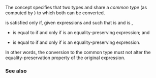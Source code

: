 {{cpp/experimental/ranges/title|Common}}
{{cpp/experimental/ranges/concepts/navbar}}
{{ddcl|header=experimental/ranges/concepts|since=ranges|1=
template&lt; class T, class U &gt;
concept bool Common =
    Same&lt;ranges::common_type_t&lt;T, U&gt;, ranges::common_type_t&lt;U, T&gt;&gt; &amp;&amp;
    ConvertibleTo&lt;T, ranges::common_type_t&lt;T, U&gt;&gt; &amp;&amp;
    ConvertibleTo&lt;U, ranges::common_type_t&lt;T, U&gt;&gt; &amp;&amp;
    CommonReference&lt;
        std::add_lvalue_reference_t&lt;const T&gt;,
        std::add_lvalue_reference_t&lt;const U&gt;&gt; &amp;&amp;
    CommonReference&lt;
        std::add_lvalue_reference_t&lt;ranges::common_type_t&lt;T, U&gt;&gt;,
        ranges::common_reference_t&lt;
            std::add_lvalue_reference_t&lt;const T&gt;,
            std::add_lvalue_reference_t&lt;const U&gt;&gt;&gt;;
}}
The concept {{tt|Common&lt;T, U&gt;}} specifies that two types {{tt|T}} and {{tt|U}} share a ''common type'' (as computed by {{lc|ranges::common_type_t}}) to which both can be converted.

{{tt|Common&lt;T, U&gt;}} is satisfied only if, given expressions {{tt|t}} and {{tt|u}} such that {{c|decltype((t))}} is {{tt|T}} and {{c|decltype((u))}} is {{tt|U}},
* {{c|ranges::common_type_t&lt;T, U&gt;(t)}} is equal to {{c|ranges::common_type_t&lt;T, U&gt;(t)}} if and only if {{tt|t}} is an equality-preserving expression; and
* {{c|ranges::common_type_t&lt;T, U&gt;(u)}} is equal to {{c|ranges::common_type_t&lt;T, U&gt;(u)}} if and only if {{tt|u}} is an equality-preserving expression.

In other words, the conversion to the common type must not alter the equality-preservation property of the original expression.

{{cpp/experimental/ranges/equality preservation|skip-requires=yes}}

===See also ===
{{dsc begin}}
{{dsc inc|cpp/experimental/ranges/type_traits/dsc common_type}}
{{dsc inc|cpp/experimental/ranges/type_traits/dsc common_reference}}
{{dsc inc|cpp/experimental/ranges/concepts/dsc CommonReference}}
{{dsc end}}

{{langlinks|zh}}